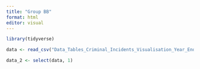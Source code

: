 ```yaml
---
title: "Group BB"
format: html
editor: visual
---
```


```r
library(tidyverse)
```

```r
data <- read_csv("Data_Tables_Criminal_Incidents_Visualisation_Year_Ending_December_2019.csv")

data_2 <- select(data, 1)
```
